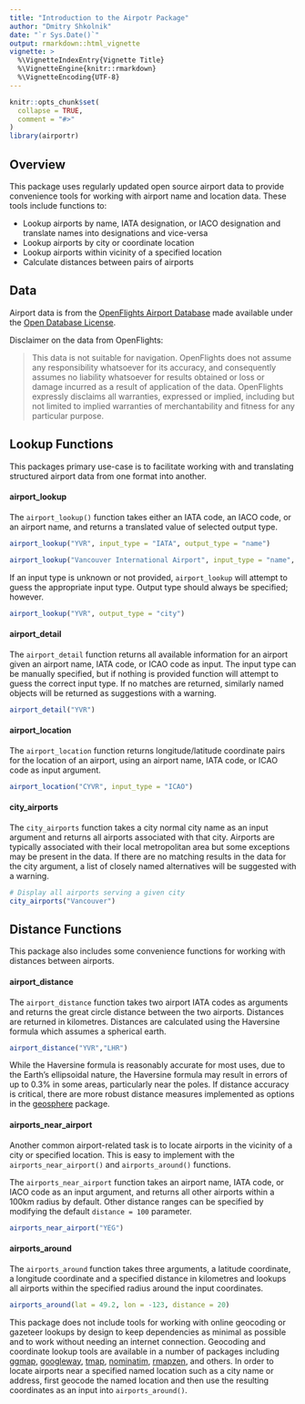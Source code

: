 ```yaml
---
title: "Introduction to the Airpotr Package"
author: "Dmitry Shkolnik"
date: "`r Sys.Date()`"
output: rmarkdown::html_vignette
vignette: >
  %\VignetteIndexEntry{Vignette Title}
  %\VignetteEngine{knitr::rmarkdown}
  %\VignetteEncoding{UTF-8}
---
```


```r
knitr::opts_chunk$set(
  collapse = TRUE,
  comment = "#>"
)
library(airportr)
```

## Overview

This package uses regularly updated open source airport data to provide convenience tools for working with airport name and location data. These tools include functions to:

- Lookup airports by name, IATA designation, or IACO designation and translate names into designations and vice-versa
- Lookup airports by city or coordinate location
- Lookup airports within vicinity of a specified location
- Calculate distances between pairs of airports 

## Data 

Airport data is from the [OpenFlights Airport Database](https://openflights.org/data.html) made available under the [Open Database License](https://opendatacommons.org/licenses/odbl/1.0/). 

Disclaimer on the data from OpenFlights:

> This data is not suitable for navigation. OpenFlights does not assume any responsibility whatsoever for its accuracy, and consequently assumes no liability whatsoever for results obtained or loss or damage incurred as a result of application of the data. OpenFlights expressly disclaims all warranties, expressed or implied, including but not limited to implied warranties of merchantability and fitness for any particular purpose.

## Lookup Functions

This packages primary use-case is to facilitate working with and translating structured airport data from one format into another.

#### airport_lookup

The `airport_lookup()` function takes either an IATA code, an IACO code, or an airport name, and returns a translated value of selected output type. 
```r
airport_lookup("YVR", input_type = "IATA", output_type = "name")
```
```r
airport_lookup("Vancouver International Airport", input_type = "name", output_type ="IATA")
```
If an input type is unknown or not provided, `airport_lookup` will attempt to guess the appropriate input type. Output type should always be specified; however. 
```r
airport_lookup("YVR", output_type = "city")
```

#### airport_detail

The `airport_detail` function returns all available information for an airport given an airport name, IATA code, or ICAO code as input. The input type can be manually specified, but if nothing is provided function will attempt to guess the correct input type. If no matches are returned, similarly named objects will be returned as suggestions with a warning. 
```r
airport_detail("YVR")
```

#### airport_location

The `airport_location` function returns longitude/latitude coordinate pairs for the location of an airport, using an airport name, IATA code, or ICAO code as input argument. 
```r
airport_location("CYVR", input_type = "ICAO")
```

#### city_airports

The `city_airports` function takes a city normal city name as an input argument and returns all airports associated with that city. Airports are typically associated with their local metropolitan area but some exceptions may be present in the data. If there are no matching results in the data for the city argument, a list of closely named alternatives will be suggested with a warning. 
```r
# Display all airports serving a given city
city_airports("Vancouver")
```

## Distance Functions

This package also includes some convenience functions for working with distances between airports. 

#### airport_distance

The `airport_distance` function takes two airport IATA codes as arguments and returns the great circle distance between the two airports. Distances are returned in kilometres. Distances are calculated using the Haversine formula which assumes a spherical earth. 
```r
airport_distance("YVR","LHR")
```
While the Haversine formula is reasonably accurate for most uses, due to the Earth's ellipsoidal nature, the Haversine formula may result in errors of up to 0.3% in some areas, particularly near the poles. If distance accuracy is critical, there are more robust distance measures implemented as options in the [geosphere](https://cran.r-project.org/web/packages/geosphere/geosphere.pdf) package. 

#### airports_near_airport

Another common airport-related task is to locate airports in the vicinity of a city or specified location. This is easy to implement with the `airports_near_airport()` and `airports_around()` functions. 

The `airports_near_airport` function takes an airport name, IATA code, or IACO code as an input argument, and returns all other airports within a 100km radius by default. Other distance ranges can be specified by modifying the default `distance = 100` parameter. 
```r
airports_near_airport("YEG")
```

#### airports_around

The `airports_around` function takes three arguments, a latitude coordinate, a longitude coordinate and a specified distance in kilometres and lookups all airports within the specified radius around the input coordinates. 
```r
airports_around(lat = 49.2, lon = -123, distance = 20)
```

This package does not include tools for working with online geocoding or gazeteer lookups by design to keep dependencies as minimal as possible and to work without needing an internet connection. Geocoding and coordinate lookup tools are available in a number of packages including [ggmap](https://cran.r-project.org/web/packages/ggmap/ggmap.pdf), [googleway](https://cran.r-project.org/package=googleway), [tmap](https://cran.r-project.org/package=tmap), [nominatim](https://github.com/hrbrmstr/nominatim), [rmapzen](https://github.com/tarakc02/rmapzen), and others. In order to locate airports near a specified named location such as a city name or address, first geocode the named location and then use the resulting coordinates as an input into `airports_around()`.
